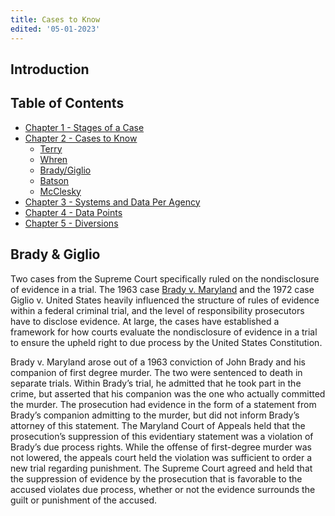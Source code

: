 ```yaml
---
title: Cases to Know
edited: '05-01-2023'
---
```

<section id="introduction">

## Introduction
 
## Table of Contents
 - [Chapter 1 - Stages of a Case](https://github.com/Justice-Innovation-Lab/prosecutor-analytics/blob/main/starting-out/criminal_justice_explainer/chapter-1.mdx)
 - [Chapter 2 - Cases to Know](https://github.com/Justice-Innovation-Lab/prosecutor-analytics/blob/main/starting-out/criminal_justice_explainer/chapter-2.mdx)
    - [Terry]()
    - [Whren]()
    - [Brady/Giglio](https://github.com/Justice-Innovation-Lab/prosecutor-analytics/blob/main/starting-out/criminal_justice_explainer/chapter-2.mdx#brady-giglio)
    - [Batson]()
    - [McClesky]()
 - [Chapter 3 - Systems and Data Per Agency](https://github.com/Justice-Innovation-Lab/prosecutor-analytics/blob/main/starting-out/criminal_justice_explainer/chapter-3.mdx)
 - [Chapter 4 - Data Points](https://github.com/Justice-Innovation-Lab/prosecutor-analytics/blob/main/starting-out/criminal_justice_explainer/chapter-4.mdx)
 - [Chapter 5 - Diversions](https://github.com/Justice-Innovation-Lab/prosecutor-analytics/blob/main/starting-out/criminal_justice_explainer/chapter-5.mdx)
 
</section>

<section id="brady-giglio">

## Brady & Giglio
Two cases from the Supreme Court specifically ruled on the nondisclosure of evidence in a trial. The 1963 case [Brady v. Maryland](https://supreme.justia.com/cases/federal/us/373/83/) and the 1972 case Giglio v. United States heavily influenced the structure of rules of evidence within a federal criminal trial, and the level of responsibility prosecutors have to disclose evidence. At large, the cases have established a framework for how courts evaluate the nondisclosure of evidence in a trial to ensure the upheld right to due process by the United States Constitution. 

Brady v. Maryland arose out of a 1963 conviction of John Brady and his companion of first degree murder. The two were sentenced to death in separate trials. Within Brady’s trial, he admitted that he took part in the crime, but asserted that his companion was the one who actually committed the murder. The prosecution had evidence in the form of a statement from Brady’s companion admitting to the murder, but did not inform Brady’s attorney of this statement. The Maryland Court of Appeals held that the prosecution’s suppression of this evidentiary statement was a violation of Brady’s due process rights. While the offense of first-degree murder was not lowered, the appeals court held the violation was sufficient to order a new trial regarding punishment. The Supreme Court agreed and held that the suppression of evidence by the prosecution that is favorable to the accused violates due process, whether or not the evidence surrounds the guilt or punishment of the accused. 

</section>
